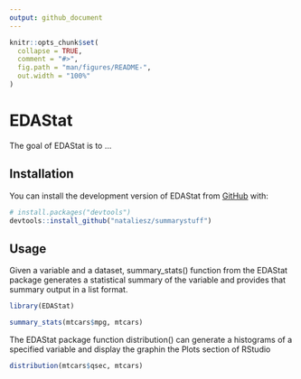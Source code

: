 ```yaml
---
output: github_document
---
```


<!-- README.md is generated from README.Rmd. Please edit that file -->

```r
knitr::opts_chunk$set(
  collapse = TRUE,
  comment = "#>",
  fig.path = "man/figures/README-",
  out.width = "100%"
)
```

# EDAStat

<!-- badges: start -->
<!-- badges: end -->

The goal of EDAStat is to ...

## Installation

You can install the development version of EDAStat from [GitHub](https://github.com/) with:

``` r
# install.packages("devtools")
devtools::install_github("nataliesz/summarystuff")
```

## Usage

Given a variable and a dataset, summary_stats() function from the EDAStat package generates a statistical summary of the variable and provides that summary output in a list format.

```r
library(EDAStat)

summary_stats(mtcars$mpg, mtcars)
```

The EDAStat package function distribution() can generate a histograms of a specified variable and display the graphin the Plots section of RStudio

```r
distribution(mtcars$qsec, mtcars)
```
